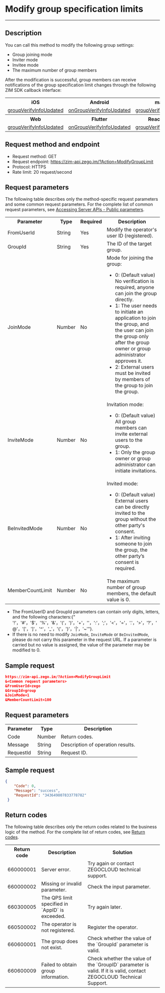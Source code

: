 # Modify group specification limits

- - -

## Description
You can call this method to modify the following group settings:
- Group joining mode
- Inviter mode
- Invitee mode
- The maximum number of group members


After the modification is successful, group members can receive notifications of the group specification limit changes through the following ZIM SDK callback interface:

<table>

<tbody><tr>
<th>iOS</th>
<th>Android</th>
<th>macOS</th>
<th>Windows</th>
</tr>
<tr>
<td><a href="https://doc-en.zego.im/article/api?doc=zim_API~objective-c_ios~protocol~ZIMEventHandler#zim-group-verify-info-updated-operated-info-group-id" rel="noreferrer noopenner">groupVerifyInfoUpdated</a></td>
<td><a href="https://doc-en.zego.im/article/api?doc=zim_API~java_android~class~ZIMEventHandler#on-group-verify-info-updated" rel="noreferrer noopenner">onGroupVerifyInfoUpdated</a></td>
<td><a href="https://doc-en.zego.im/article/api?doc=zim_API~objective-c_macos~protocol~ZIMEventHandler#zim-group-verify-info-updated-operated-info-group-id" rel="noreferrer noopenner">groupVerifyInfoUpdated</a></td>
<td><a href="https://doc-en.zego.im/article/api?doc=zim_API~cpp_windows~class~ZIMEventHandler#on-group-verify-info-updated" rel="noreferrer noopenner">onGroupVerifyInfoUpdated</a></td>
</tr>
<tr>
<th>Web</th>
<th>Flutter</th>
<th>React Native</th>
<th></th>
<th></th>
<th></th>
</tr>
<tr>
<td><a href="https://doc-en.zego.im/article/api?doc=zim_API~javascript_web~interface~ZIMEventHandler#group-verify-info-updated" rel="noreferrer noopenner">groupVerifyInfoUpdated</a></td>
<td><a href="https://pub.dev/documentation/zego_zim/latest/zego_zim/ZIMEventHandler/onGroupVerifyInfoUpdated.html" rel="noreferrer noopenner">onGroupVerifyInfoUpdated</a></td>
<td><a href="https://doc-en.zego.im/article/api?doc=zim_API~javascript_react_native~interface~ZIMEventHandler#group-verify-info-updated" rel="noreferrer noopenner">groupVerifyInfoUpdated</a></td>
<td></td>
<td></td>
<td></td>
</tr>
</tbody></table>

## Request method and endpoint

- Request method: GET
- Request endpoint: https://zim-api.zego.im/?Action=ModifyGroupLimit
- Protocol: HTTPS
- Rate limit: 20 request/second


## Request parameters

The following table describes only the method-specific request parameters and some common request parameters. For the complete list of common request parameters, see [Accessing Server APIs - Public parameters](../Accessing%20Server%20APIs.mdx#public-parameters).

<table>

<tbody><tr data-row-level="1">
<th>Parameter</th>
<th>Type</th>
<th>Required</th>
<th>Description</th>
</tr>
<tr data-row-level="2">
<td>FromUserId</td>
<td>String</td>
<td>Yes</td>
<td>Modify the operator's user ID (registered).</td>
</tr>
<tr data-row-level="3">
<td>GroupId</td>
<td>String</td>
<td>Yes</td>
<td>The ID of the target group.</td>
</tr>
<tr data-row-level="4">
<td>JoinMode</td>
<td>Number</td>
<td>No</td>
<td>Mode for joining the group:
<ul><li>0: (Default value) No verification is required, anyone can join the group directly.</li><li>1: The user needs to initiate an application to join the group, and the user can join the group only after the group owner or group administrator approves it.</li><li>2: External users must be invited by members of the group to join the group.</li></ul></td>
</tr>
<tr data-row-level="5">
<td>InviteMode</td>
<td>Number</td>
<td>No</td>
<td>Invitation mode:
<ul><li>0: (Default value) All group members can invite external users to the group.</li><li>1: Only the group owner or group administrator can initiate invitations.</li></ul></td>
</tr>
<tr data-row-level="6">
<td>BeInvitedMode</td>
<td>Number</td>
<td>No</td>
<td>Invited mode:
<ul><li>0: (Default value) External users can be directly invited to the group without the other party's consent. </li><li>1: After inviting someone to join the group, the other party’s consent is required. </li></ul></td>
</tr>
<tr data-row-level="7">
<td>MemberCountLimit</td>
<td>Number</td>
<td>No</td>
<td>The maximum number of group members, the default value is 0.</td>
</tr>
</tbody></table>

<Note title="Note">

  - The FromUserID and GroupId parameters can contain only digits, letters, and the following characters:{" '!'，'#'，'$'，'%'，'&'，'('，')'，'+'，''，':'，';'，'<'，'='，'.'，'>'，'?'，'@'，'['，']'，'^'，'_'，'{'，'}'，'|'，'~'"}.
  - If there is no need to modify `JoinMode`, `InviteMode` or `BeInvitedMode`, please do not carry this parameter in the request URL. If a parameter is carried but no value is assigned, the value of the parameter may be modified to 0.

</Note>


## Sample request

```json
https://zim-api.zego.im/?Action=ModifyGroupLimit
&<Common request parameters>
&FromUserId=zego
&GroupId=group
&JoinMode=1
&MemberCountLimit=100
```

## Request parameters

<table>

<tbody><tr data-row-level="1">
<th>Parameter</th>
<th>Type</th>
<th>Description</th>
</tr>
<tr data-row-level="2">
<td>Code</td>
<td>Number</td>
<td>Return codes.</td>
</tr>
<tr data-row-level="3">
<td>Message</td>
<td>String</td>
<td>Description of operation results.</td>
</tr>
<tr data-row-level="4">
<td>RequestId</td>
<td>String</td>
<td>Request ID.</td>
</tr>
</tbody></table>


## Sample request

```json
{
    "Code": 0,
    "Message": "success",
    "RequestId": "343649807833778782"
 }
```

## Return codes

The following table describes only the return codes related to the business logic of the method. For the complete list of return codes, see [Return codes](../Return%20codes.mdx).


<table>

<tbody><tr>
<th>Return code</th>
<th>Description</th>
<th>Solution</th>
</tr>
<tr>
<td>660000001</td>
<td>Server error. </td>
<td>Try again or contact ZEGOCLOUD technical support. </td>
</tr>
<tr>
<td>660000002</td>
<td>Missing or invalid parameter. </td>
<td>Check the input parameter. </td>
</tr>
<tr>
<td>660300005</td>
<td>The QPS limit specified in `AppID` is exceeded. </td>
<td>Try again later. </td>
</tr>
<tr>
<td>660500002</td>
<td>The operator is not registered. </td>
<td>Register the operator. </td>
</tr>
<tr>
<td>660600001</td>
<td>The group does not exist.</td>
<td>Check whether the value of the `GroupId` parameter is valid. </td>
</tr>
<tr>
<td>660600009</td>
<td>Failed to obtain group information. </td>
<td>Check whether the value of the `GroupID` parameter is valid. If it is valid, contact ZEGOCLOUD Technical Support. </td>
</tr>
</tbody></table>
